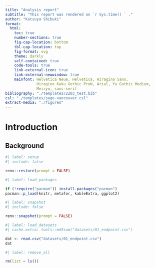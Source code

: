 ```yaml
---
title: "Analysis report"
subtitle: "This report was rendered on `r Sys.time() ` ."
author: "Katsuya Shibuki"
format: 
  html: 
    toc: true
    number-sections: true
    fig-cap-location: bottom
    tbl-cap-location: top
    fig-format: svg
    theme: darkly
    self-contained: true
    code-tools: true
    link-external-icon: true
    link-external-newwindow: true
    mainfont: Helvetica Neue, Helvetica, Hiragino Sans,  
              Hiragino Kaku Gothic ProN, Arial, Yu Gothic Medium,  
              Meiryo, sans-serif
bibliography: "./templates/2203_test.bib"
csl: "./templates/sage-vancouver.csl"
extract-media: "./figures"
---
```


# Introduction
## Background

```r
#| label: setup
#| include: false

renv::restore(prompt = FALSE)

```

```r
#| label: load_packages

if (!require("pacman")) install.packages("pacman")
pacman::p_load(knitr, metafor, kableExtra, ggplot2)

```

```r
#| label: snapshot
#| include: false

renv::snapshot(prompt = FALSE)

```

```r
#| label: load_datasets
#| cache.extra: tools::md5sum("datasets/01_endpoint.csv")

dat <- read.csv("datasets/01_endpoint.csv")
dat
```

```r
#| label: remove_all

rm(list = ls())
```
